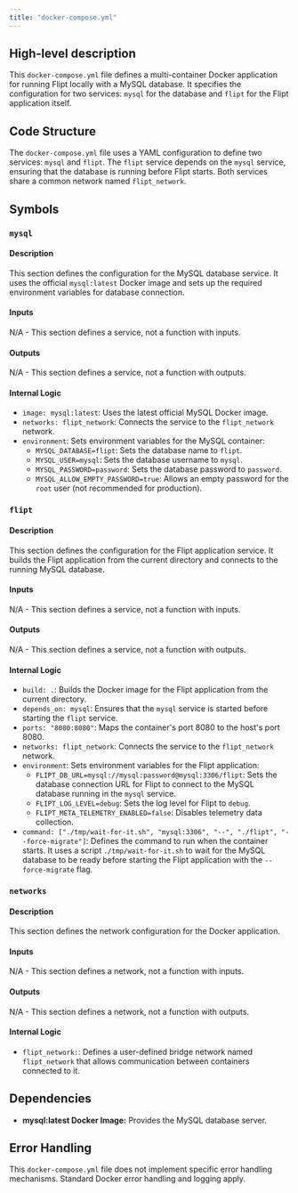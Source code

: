 ```yaml
---
title: "docker-compose.yml"
---
```


## High-level description
This `docker-compose.yml` file defines a multi-container Docker application for running Flipt locally with a MySQL database. It specifies the configuration for two services: `mysql` for the database and `flipt` for the Flipt application itself.

## Code Structure
The `docker-compose.yml` file uses a YAML configuration to define two services: `mysql` and `flipt`. The `flipt` service depends on the `mysql` service, ensuring that the database is running before Flipt starts. Both services share a common network named `flipt_network`.

## Symbols
### `mysql`
#### Description
This section defines the configuration for the MySQL database service. It uses the official `mysql:latest` Docker image and sets up the required environment variables for database connection.

#### Inputs
N/A - This section defines a service, not a function with inputs.

#### Outputs
N/A - This section defines a service, not a function with outputs.

#### Internal Logic
- `image: mysql:latest`: Uses the latest official MySQL Docker image.
- `networks: flipt_network`: Connects the service to the `flipt_network` network.
- `environment`: Sets environment variables for the MySQL container:
    - `MYSQL_DATABASE=flipt`: Sets the database name to `flipt`.
    - `MYSQL_USER=mysql`: Sets the database username to `mysql`.
    - `MYSQL_PASSWORD=password`: Sets the database password to `password`.
    - `MYSQL_ALLOW_EMPTY_PASSWORD=true`: Allows an empty password for the `root` user (not recommended for production).

### `flipt`
#### Description
This section defines the configuration for the Flipt application service. It builds the Flipt application from the current directory and connects to the running MySQL database.

#### Inputs
N/A - This section defines a service, not a function with inputs.

#### Outputs
N/A - This section defines a service, not a function with outputs.

#### Internal Logic
- `build: .`: Builds the Docker image for the Flipt application from the current directory.
- `depends_on: mysql`: Ensures that the `mysql` service is started before starting the `flipt` service.
- `ports: "8080:8080"`: Maps the container's port 8080 to the host's port 8080.
- `networks: flipt_network`: Connects the service to the `flipt_network` network.
- `environment`: Sets environment variables for the Flipt application:
    - `FLIPT_DB_URL=mysql://mysql:password@mysql:3306/flipt`: Sets the database connection URL for Flipt to connect to the MySQL database running in the `mysql` service.
    - `FLIPT_LOG_LEVEL=debug`: Sets the log level for Flipt to `debug`.
    - `FLIPT_META_TELEMETRY_ENABLED=false`: Disables telemetry data collection.
- `command: ["./tmp/wait-for-it.sh", "mysql:3306", "--", "./flipt", "--force-migrate"]`: Defines the command to run when the container starts. It uses a script `./tmp/wait-for-it.sh` to wait for the MySQL database to be ready before starting the Flipt application with the `--force-migrate` flag.

### `networks`
#### Description
This section defines the network configuration for the Docker application.

#### Inputs
N/A - This section defines a network, not a function with inputs.

#### Outputs
N/A - This section defines a network, not a function with outputs.

#### Internal Logic
- `flipt_network:`: Defines a user-defined bridge network named `flipt_network` that allows communication between containers connected to it.

## Dependencies
- **mysql:latest Docker Image:** Provides the MySQL database server.

## Error Handling
This `docker-compose.yml` file does not implement specific error handling mechanisms. Standard Docker error handling and logging apply.
